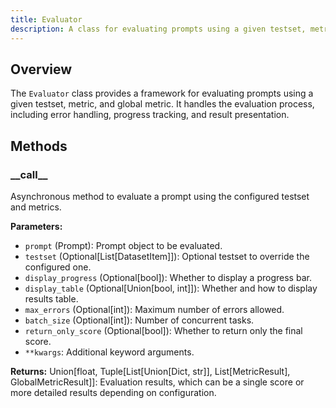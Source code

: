```yaml
---
title: Evaluator
description: A class for evaluating prompts using a given testset, metric, and global metric.
---
```


## Overview

The `Evaluator` class provides a framework for evaluating prompts using a given testset, metric, and global metric. It handles the evaluation process, including error handling, progress tracking, and result presentation.

## Methods

### \_\_call\_\_

Asynchronous method to evaluate a prompt using the configured testset and metrics.

**Parameters:**

- `prompt` (Prompt): Prompt object to be evaluated.
- `testset` (Optional[List[DatasetItem]]): Optional testset to override the configured one.
- `display_progress` (Optional[bool]): Whether to display a progress bar.
- `display_table` (Optional[Union[bool, int]]): Whether and how to display results table.
- `max_errors` (Optional[int]): Maximum number of errors allowed.
- `batch_size` (Optional[int]): Number of concurrent tasks.
- `return_only_score` (Optional[bool]): Whether to return only the final score.
- `**kwargs`: Additional keyword arguments.

**Returns:**
Union[float, Tuple[List[Union[Dict, str]], List[MetricResult], GlobalMetricResult]]:
Evaluation results, which can be a single score or more detailed results depending on configuration.
